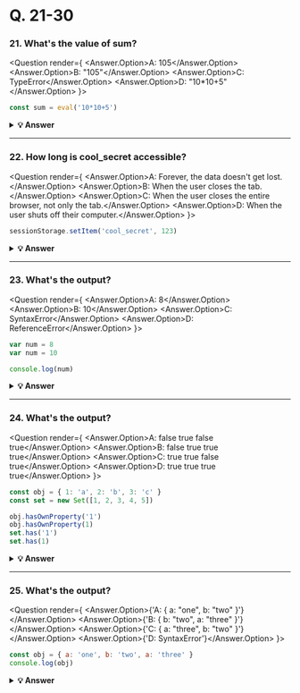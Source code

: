 
# Q. 21-30

### 21. What's the value of sum?

<Question render={
  <Answer answer="A">
  <Answer.Option>A: 105</Answer.Option>
  <Answer.Option>B: "105"</Answer.Option>
  <Answer.Option>C: TypeError</Answer.Option>
  <Answer.Option>D: "10*10+5"</Answer.Option>
</Answer>
}>

```javascript
const sum = eval('10*10+5')
```

</Question>

<details>
    <summary>
    <b>💡 Answer</b>
    </summary>
<p>

<h3>Answer: A</h3>

`eval` evaluates codes that's passed as a string. If it's an expression, like in this case, it evaluates the expression. The expression is `10 * 10 + 5`. This returns the number `105`.

</p>
</details>

---

### 22. How long is cool_secret accessible?

<Question render={
  <Answer answer="B">
  <Answer.Option>A: Forever, the data doesn't get lost.</Answer.Option>
  <Answer.Option>B: When the user closes the tab.</Answer.Option>
  <Answer.Option>C: When the user closes the entire browser, not only the tab.</Answer.Option>
  <Answer.Option>D: When the user shuts off their computer.</Answer.Option>
</Answer>
}>

```javascript
sessionStorage.setItem('cool_secret', 123)
```

</Question>

<details>
        <summary>
        <b>💡 Answer</b>
    </summary>
<p>

<h3>Answer: B</h3>

The data stored in `sessionStorage` is removed after closing the _tab_.

If you used `localStorage`, the data would've been there forever, unless for example `localStorage.clear()` is invoked.

</p>
</details>

---

### 23. What's the output?

<Question render={
  <Answer answer="B">
  <Answer.Option>A: 8</Answer.Option>
  <Answer.Option>B: 10</Answer.Option>
  <Answer.Option>C: SyntaxError</Answer.Option>
  <Answer.Option>D: ReferenceError</Answer.Option>
</Answer>
}>

```javascript
var num = 8
var num = 10

console.log(num)
```

</Question>

<details>
        <summary>
        <b>💡 Answer</b>
    </summary>

<p>

<h3>Answer: B</h3>

With the `var` keyword, you can declare multiple variables with the same name. The variable will then hold the latest value.

You cannot do this with `let` or `const` since they're block-scoped.

</p>
</details>

---

### 24. What's the output?

<Question render={
  <Answer answer="C">
  <Answer.Option>A: false true false true</Answer.Option>
  <Answer.Option>B: false true true true</Answer.Option>
  <Answer.Option>C: true true false true</Answer.Option>
  <Answer.Option>D: true true true true</Answer.Option>
</Answer>
}>

```javascript
const obj = { 1: 'a', 2: 'b', 3: 'c' }
const set = new Set([1, 2, 3, 4, 5])

obj.hasOwnProperty('1')
obj.hasOwnProperty(1)
set.has('1')
set.has(1)
```

</Question>

<details>
       <summary>
        <b>💡 Answer</b>
    </summary>
<p>

<h3>Answer: C</h3>

All object keys (excluding Symbols) are strings under the hood, even if you don't type it yourself as a string. This is why `obj.hasOwnProperty('1')` also returns true.

It doesn't work that way for a set. There is no `'1'` in our set: `set.has('1')` returns `false`. It has the numeric type `1`, `set.has(1)` returns `true`.

</p>
</details>

---

### 25. What's the output?

<Question render={
  <Answer answer="C">
  <Answer.Option>{'A: { a: "one", b: "two" }'}</Answer.Option>
  <Answer.Option>{'B: { b: "two", a: "three" }'}</Answer.Option>
  <Answer.Option>{'C: { a: "three", b: "two" }'}</Answer.Option>
  <Answer.Option>{'D: SyntaxError'}</Answer.Option>
</Answer>
}>

```javascript
const obj = { a: 'one', b: 'two', a: 'three' }
console.log(obj)
```

</Question>

<details>
           <summary>
        <b>💡 Answer</b>
    </summary>
<p>

<h3>Answer: C</h3>

If you have two keys with the same name, the key will be replaced. It will still be in its first position, but with the last specified value.

</p>
</details>
